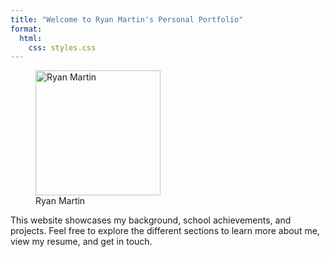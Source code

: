 ```yaml
---
title: "Welcome to Ryan Martin's Personal Portfolio"
format:
  html:
    css: styles.css
---
```



![Ryan Martin](Images/Image_0766.jpeg){ width=200px }




This website showcases my background, school achievements, and projects. Feel free to explore the different sections to learn more about me, view my resume, and get in touch.